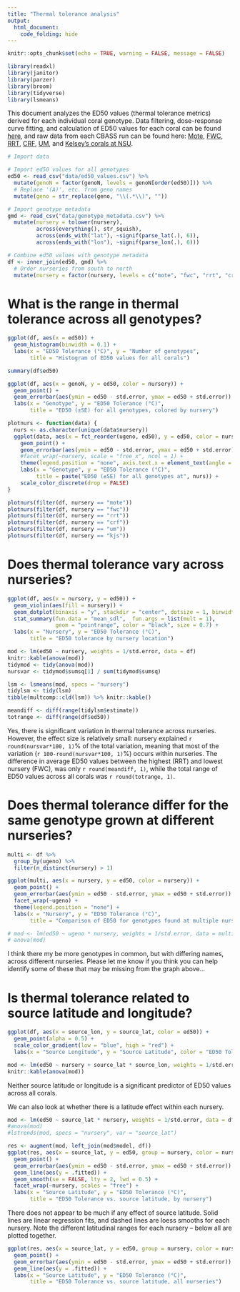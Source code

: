 ```yaml
---
title: "Thermal tolerance analysis"
output:
  html_document:
    code_folding: hide
---
```


```r
knitr::opts_chunk$set(echo = TRUE, warning = FALSE, message = FALSE)

library(readxl)
library(janitor)
library(parzer)
library(broom)
library(tidyverse)
library(lsmeans)
```

This document analyzes the ED50 values (thermal tolerance metrics) derived for each individual coral genotype. Data filtering, dose-response curve fitting, and calculation of ED50 values for each coral can be found [here](tidy_PAM.html), and raw data from each CBASS run can be found here: [Mote](Mote_Acer.html), [FWC](FWC_Acer.html), [RRT](RRT_Acer.html), [CRF](CRF_Acer.html), [UM](UM_Acer.html), and [Kelsey's corals at NSU](KJS_Acer.html).


```r
# Import data

# Import ed50 values for all genotypes
ed50 <- read_csv("data/ed50_values.csv") %>%
  mutate(genoN = factor(genoN, levels = genoN[order(ed50)])) %>%
  # Replace '(A)', etc. from geno names
  mutate(geno = str_replace(geno, "\\(.*\\)", ""))

# Import genotype metadata
gmd <- read_csv("data/genotype_metadata.csv") %>%
  mutate(nursery = tolower(nursery),
         across(everything(), str_squish),
         across(ends_with("lat"), ~signif(parse_lat(.), 6)),             # parse latitude
         across(ends_with("lon"), ~signif(parse_lon(.), 6)))             # parse longitude

# Combine ed50 values with genotype metadata
df <- inner_join(ed50, gmd) %>%
  # Order nurseries from south to north
  mutate(nursery = factor(nursery, levels = c("mote", "fwc", "rrt", "crf", "um", "kjs")))
```

# What is the range in thermal tolerance across all genotypes?

```r
ggplot(df, aes(x = ed50)) + 
  geom_histogram(binwidth = 0.1) +
  labs(x = "ED50 Tolerance (°C)", y = "Number of genotypes",
       title = "Histogram of ED50 values for all corals")

summary(df$ed50)
```

```r
ggplot(df, aes(x = genoN, y = ed50, color = nursery)) +
  geom_point() +
  geom_errorbar(aes(ymin = ed50 - std.error, ymax = ed50 + std.error)) +
  labs(x = "Genotype", y = "ED50 Tolerance (°C)",
       title = "ED50 (±SE) for all genotypes, colored by nursery")
```

```r
plotnurs <- function(data) {
  nurs <- as.character(unique(data$nursery))
  ggplot(data, aes(x = fct_reorder(ugeno, ed50), y = ed50, color = nursery)) +
    geom_point() +
    geom_errorbar(aes(ymin = ed50 - std.error, ymax = ed50 + std.error)) +
    #facet_wrap(~nursery, scale = "free_x", ncol = 1) +
    theme(legend.position = "none", axis.text.x = element_text(angle = 45, hjust = 1)) +
    labs(x = "Genotype", y = "ED50 Tolerance (°C)",
         title = paste("ED50 (±SE) for all genotypes at", nurs)) +
    scale_color_discrete(drop = FALSE)
}

plotnurs(filter(df, nursery == "mote"))
plotnurs(filter(df, nursery == "fwc"))
plotnurs(filter(df, nursery == "rrt"))
plotnurs(filter(df, nursery == "crf"))
plotnurs(filter(df, nursery == "um"))
plotnurs(filter(df, nursery == "kjs"))
```

# Does thermal tolerance vary across nurseries?
```r
ggplot(df, aes(x = nursery, y = ed50)) +
  geom_violin(aes(fill = nursery)) +
  geom_dotplot(binaxis = "y", stackdir = "center", dotsize = 1, binwidth = 0.05, alpha = 0.2) +
  stat_summary(fun.data = "mean_sdl",  fun.args = list(mult = 1), 
               geom = "pointrange", color = "black", size = 0.7) +
  labs(x = "Nursery", y = "ED50 Tolerance (°C)", 
       title = "ED50 tolerance by nursery location")

mod <- lm(ed50 ~ nursery, weights = 1/std.error, data = df)
knitr::kable(anova(mod))
tidymod <- tidy(anova(mod))
nursvar <- tidymod$sumsq[1] / sum(tidymod$sumsq)

lsm <- lsmeans(mod, specs = "nursery")
tidylsm <- tidy(lsm)
tibble(multcomp::cld(lsm)) %>% knitr::kable()

meandiff <- diff(range(tidylsm$estimate))
totrange <- diff(range(df$ed50))
```

Yes, there is significant variation in thermal tolerance across nurseries. However, the effect size is relatively small: nursery explained `r round(nursvar*100, 1)`% of the total variation, meaning that most of the variation (`r 100-round(nursvar*100, 1)`%) occurs within nurseries. The difference in average ED50 values between the highest (RRT) and lowest nursery (FWC), was only `r round(meandiff, 1)`, while the total range of ED50 values across all corals was `r round(totrange, 1)`.

# Does thermal tolerance differ for the same genotype grown at different nurseries?
```r
multi <- df %>%
  group_by(ugeno) %>%
  filter(n_distinct(nursery) > 1)

ggplot(multi, aes(x = nursery, y = ed50, color = nursery)) +
  geom_point() +
  geom_errorbar(aes(ymin = ed50 - std.error, ymax = ed50 + std.error)) +
  facet_wrap(~ugeno) +
  theme(legend.position = "none") +
  labs(x = "Nursery", y = "ED50 Tolerance (°C)",
       title = "Comparison of ED50 for genotypes found at multiple nurseries")

# mod <- lm(ed50 ~ ugeno * nursery, weights = 1/std.error, data = multi)
# anova(mod)
```

I think there my be more genotypes in common, but with differing names, across different nurseries. Please let me know if you think you can help identify some of these that may be missing from the graph above...

# Is thermal tolerance related to source latitude and longitude?
```r
ggplot(df, aes(x = source_lon, y = source_lat, color = ed50)) +
  geom_point(alpha = 0.5) +
  scale_color_gradient(low = "blue", high = "red") +
  labs(x = "Source Longitude", y = "Source Latitude", color = "ED50 Tolerance (°C)")
```

```r
mod <- lm(ed50 ~ nursery + source_lat * source_lon, weights = 1/std.error, data = df)
knitr::kable(anova(mod))
```
  
Neither source latitude or longitude is a significant predictor of ED50 values across all corals. 

We can also look at whether there is a latitude effect within each nursery.  
```r
mod <- lm(ed50 ~ source_lat * nursery, weights = 1/std.error, data = df)
#anova(mod)
#lstrends(mod, specs = "nursery", var = "source_lat")

res <- augment(mod, left_join(mod$model, df))
ggplot(res, aes(x = source_lat, y = ed50, group = nursery, color = nursery)) +
  geom_point() +
  geom_errorbar(aes(ymin = ed50 - std.error, ymax = ed50 + std.error)) +
  geom_line(aes(y = .fitted)) +
  geom_smooth(se = FALSE, lty = 2, lwd = 0.5) +
  facet_wrap(~nursery, scales = "free") +
  labs(x = "Source Latitude", y = "ED50 Tolerance (°C)",
       title = "ED50 Tolerance vs. source latitude, by nursery")
```

There does not appear to be much if any effect of source latitude. Solid lines are linear regression fits, and dashed lines are loess smooths for each nursery. Note the different latitudinal ranges for each nursery -- below all are plotted together.

```r
ggplot(res, aes(x = source_lat, y = ed50, group = nursery, color = nursery)) +
  geom_point() +
  geom_errorbar(aes(ymin = ed50 - std.error, ymax = ed50 + std.error)) +
  geom_line(aes(y = .fitted)) +
  labs(x = "Source Latitude", y = "ED50 Tolerance (°C)",
       title = "ED50 Tolerance vs. source latitude, all nurseries")
```


